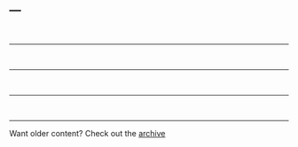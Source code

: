 ---
---

<script>
var mostRecentFour = [
    "row_binding_shootout.html"
    , "monoids.html"
	, "preserving_the_signal.html"
	, "reproducibleScienceWorkflows.html"
                     ];

  function loadPost(ind, post){
  
  $("#post" + ind).load("../posts/" + post + " div.main-container",
    function(){
      $("#post" + ind).find(".navbar").remove();
      
      $("#post" + ind + " img").each(function(i, image){
        var source = $(image).attr("src")
        var doesMatch = source.indexOf("_files/") != -1;
        if(doesMatch){
          $(image).attr("src", "/posts/" + source);
        }
      });
      
      $('pre code').each(function(i, block) {
        hljs.highlightBlock(block);
      });
      
    });
  };
  
  $(document).ready(function(){
  
  loadPost(1, mostRecentFour[0]);
  loadPost(2, mostRecentFour[1]);
  loadPost(3, mostRecentFour[2]);
  loadPost(4, mostRecentFour[3]);
});
</script>

<div id='post1'></div>
<br><hr>
<div id='post2'></div>
<br><hr>
<div id='post3'></div>
<br><hr>
<div id='post4'></div>
<br><hr>

Want older content? Check out the [archive](/pages/archive.html)
